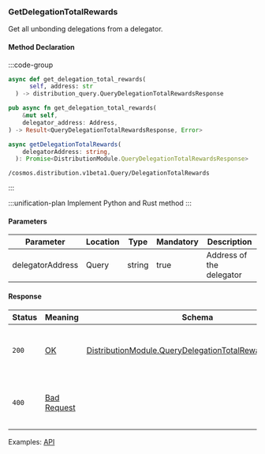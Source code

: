 ### GetDelegationTotalRewards

Get all unbonding delegations from a delegator.

#### Method Declaration

:::code-group

```python [Python]
async def get_delegation_total_rewards(
      self, address: str
  ) -> distribution_query.QueryDelegationTotalRewardsResponse
```

```rust [Rust]
pub async fn get_delegation_total_rewards(
    &mut self,
    delegator_address: Address,
) -> Result<QueryDelegationTotalRewardsResponse, Error>
```

```typescript [TypeScript]
async getDelegationTotalRewards(
    delegatorAddress: string,
  ): Promise<DistributionModule.QueryDelegationTotalRewardsResponse>
```

```url
/cosmos.distribution.v1beta1.Query/DelegationTotalRewards
```

:::

:::unification-plan
Implement Python and Rust method
:::

#### Parameters

| Parameter        | Location | Type   | Mandatory | Description              |
| ---------------- | -------- | ------ | --------- | ------------------------ |
| delegatorAddress | Query    | string | true      | Address of the delegator |

#### Response

| Status | Meaning       | Schema                                                   | Description                                 |
| ------ | ------------- | -------------------------------------------------------- | ------------------------------------------- |
| `200`  | [OK]          | [DistributionModule.QueryDelegationTotalRewardsResponse] | All unbonding delegations from a delegator. |
| `400`  | [Bad Request] |                                                          | The request was malformed or invalid.       |

Examples: [API]

[API]: https://test-dydx-rest.kingnodes.com/cosmos/distribution/v1beta1/delegators/dydx14zzueazeh0hj67cghhf9jypslcf9sh2n5k6art/rewards
[OK]: /types/ok
[DistributionModule.QueryDelegationTotalRewardsResponse]: /types/cosmos
[Bad Request]: /types/bad-request
